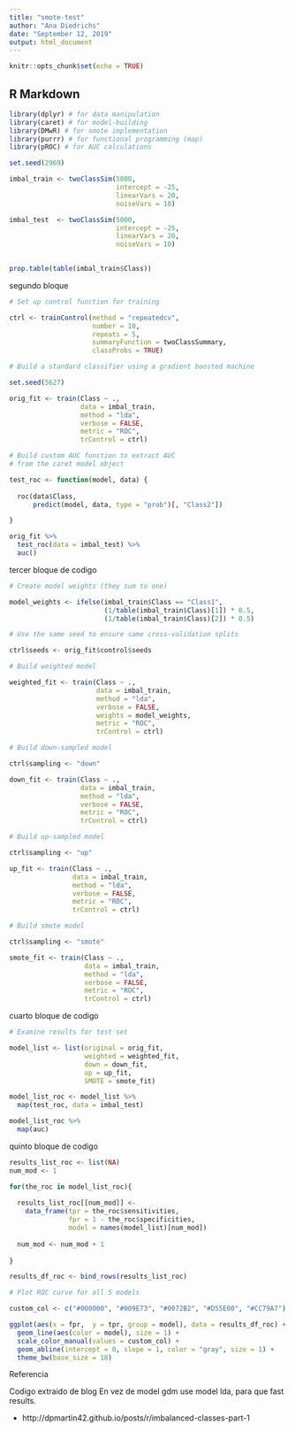```yaml
---
title: "smote-test"
author: "Ana Diedrichs"
date: "September 12, 2019"
output: html_document
---
```


```r
knitr::opts_chunk$set(echo = TRUE)
```

## R Markdown


```r
library(dplyr) # for data manipulation
library(caret) # for model-building
library(DMwR) # for smote implementation
library(purrr) # for functional programming (map)
library(pROC) # for AUC calculations

set.seed(2969)

imbal_train <- twoClassSim(5000,
                           intercept = -25,
                           linearVars = 20,
                           noiseVars = 10)

imbal_test  <- twoClassSim(5000,
                           intercept = -25,
                           linearVars = 20,
                           noiseVars = 10)
  

prop.table(table(imbal_train$Class))


```

segundo bloque



```r
# Set up control function for training

ctrl <- trainControl(method = "repeatedcv",
                     number = 10,
                     repeats = 5,
                     summaryFunction = twoClassSummary,
                     classProbs = TRUE)

# Build a standard classifier using a gradient boosted machine

set.seed(5627)

orig_fit <- train(Class ~ .,
                  data = imbal_train,
                  method = "lda",
                  verbose = FALSE,
                  metric = "ROC",
                  trControl = ctrl)

# Build custom AUC function to extract AUC
# from the caret model object

test_roc <- function(model, data) {
  
  roc(data$Class,
      predict(model, data, type = "prob")[, "Class2"])

}

orig_fit %>%
  test_roc(data = imbal_test) %>%
  auc()
```


tercer bloque de codigo 
```r
# Create model weights (they sum to one)

model_weights <- ifelse(imbal_train$Class == "Class1",
                        (1/table(imbal_train$Class)[1]) * 0.5,
                        (1/table(imbal_train$Class)[2]) * 0.5)

# Use the same seed to ensure same cross-validation splits

ctrl$seeds <- orig_fit$control$seeds

# Build weighted model

weighted_fit <- train(Class ~ .,
                      data = imbal_train,
                      method = "lda",
                      verbose = FALSE,
                      weights = model_weights,
                      metric = "ROC",
                      trControl = ctrl)

# Build down-sampled model

ctrl$sampling <- "down"

down_fit <- train(Class ~ .,
                  data = imbal_train,
                  method = "lda",
                  verbose = FALSE,
                  metric = "ROC",
                  trControl = ctrl)

# Build up-sampled model

ctrl$sampling <- "up"

up_fit <- train(Class ~ .,
                data = imbal_train,
                method = "lda",
                verbose = FALSE,
                metric = "ROC",
                trControl = ctrl)

# Build smote model

ctrl$sampling <- "smote"

smote_fit <- train(Class ~ .,
                   data = imbal_train,
                   method = "lda",
                   verbose = FALSE,
                   metric = "ROC",
                   trControl = ctrl)
```



cuarto bloque de codigo

```r
# Examine results for test set

model_list <- list(original = orig_fit,
                   weighted = weighted_fit,
                   down = down_fit,
                   up = up_fit,
                   SMOTE = smote_fit)

model_list_roc <- model_list %>%
  map(test_roc, data = imbal_test)

model_list_roc %>%
  map(auc)
```

quinto bloque de codigo 

```r
results_list_roc <- list(NA)
num_mod <- 1

for(the_roc in model_list_roc){
  
  results_list_roc[[num_mod]] <- 
    data_frame(tpr = the_roc$sensitivities,
               fpr = 1 - the_roc$specificities,
               model = names(model_list)[num_mod])
  
  num_mod <- num_mod + 1
  
}

results_df_roc <- bind_rows(results_list_roc)

# Plot ROC curve for all 5 models

custom_col <- c("#000000", "#009E73", "#0072B2", "#D55E00", "#CC79A7")

ggplot(aes(x = fpr,  y = tpr, group = model), data = results_df_roc) +
  geom_line(aes(color = model), size = 1) +
  scale_color_manual(values = custom_col) +
  geom_abline(intercept = 0, slope = 1, color = "gray", size = 1) +
  theme_bw(base_size = 18)
```

Referencia

Codigo extraido de blog 
En vez de model gdm use model lda, para que fast results.

* http://dpmartin42.github.io/posts/r/imbalanced-classes-part-1